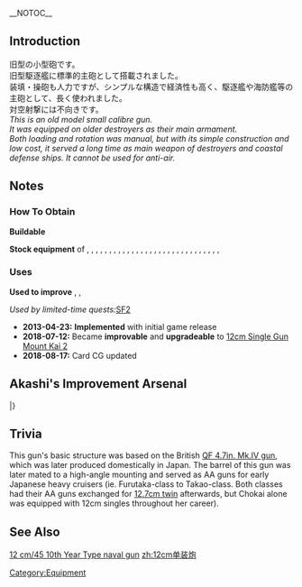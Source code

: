 __NOTOC__
{{EquipmentInfo|1}}

==Introduction==
旧型の小型砲です。<br />
旧型駆逐艦に標準的主砲として搭載されました。<br />
装填・操砲も人力ですが、シンプルな構造で経済性も高く、駆逐艦や海防艦等の主砲として、長く使われました。<br />
対空射撃には不向きです。<br />

''This is an old model small calibre gun. <br>It was equipped on older destroyers as their main armament. <br> Both loading and rotation was manual, but with its simple construction and low cost, it served a long time as main weapon of destroyers and coastal defense ships. It cannot be used for anti-air.''

==Notes==
<div class="mw-collapsible"><h3>How To Obtain</h3>
<div class="mw-collapsible-content">
'''Buildable'''

'''Stock equipment''' of {{Ship/Link|Asakaze Kai}}, {{Ship/Link|Asakaze}}, {{Ship/Link|Etorofu}}, {{Ship/Link|Fukae}}, {{Ship/Link|Fumizuki}}, {{Ship/Link|Hachijou}}, {{Ship/Link|Harukaze Kai}}, {{Ship/Link|Harukaze}}, {{Ship/Link|Hatakaze Kai}}, {{Ship/Link|Hatakaze}}, {{Ship/Link|Hirato}}, {{Ship/Link|Ishigaki}}, {{Ship/Link|Kamikaze Kai}}, {{Ship/Link|Kamikaze}}, {{Ship/Link|Kikuzuki}}, {{Ship/Link|Kisaragi}}, {{Ship/Link|Kunashiri}}, {{Ship/Link|Matsukaze Kai}}, {{Ship/Link|Matsukaze}}, {{Ship/Link|Matsuwa}}, {{Ship/Link|Mikazuki}}, {{Ship/Link|Minazuki}}, {{Ship/Link|Mochizuki}}, {{Ship/Link|Mutsuki}}, {{Ship/Link|Nagatsuki}}, {{Ship/Link|Sado}}, {{Ship/Link|Satsuki}}, {{Ship/Link|Shimushu}}, {{Ship/Link|Tsushima}}, {{Ship/Link|Uzuki}}, {{Ship/Link|Yayoi}}

</div></div>

<div class="mw-collapsible"><h3>Uses</h3>
<div class="mw-collapsible-content">
'''Used to improve''' {{Equipment/Link|12cm Single Gun Mount}}, {{Equipment/Link|12cm Single Gun Mount Kai 2}}, {{Equipment/Link|12cm Single High-angle Gun Mount Model E}}

''Used by limited-time quests: ''[[Quests/Seasonal#SF2|SF2]]

</div></div>


<div class="mw-collapsible><h3>Updates History</h3>
<div class="mw-collapsible-content>
* '''2013-04-23:''' '''Implemented''' with initial game release
* '''2018-07-12:''' Became '''improvable''' and '''upgradeable''' to [[12cm Single Gun Mount Kai 2]]
* '''2018-08-17:''' Card CG updated
</div></div>

==Akashi's Improvement Arsenal==
{{AkashiWorkshop}}
{{AkashiWorkshopLine
|Name=12cm Naval Gun
|ItemType=RedGunLight
|Fuel=10
|Ammo=20
|Steel=40
|Baux=0
|Mats0-5=2/2
|Mats6-9=2/3
|Mats10=2/4
|Screws0-5=1/2
|Screws6-9=1/2
|Screws10=2/6
|EquipConsume0-5=1x{{RedGunLight|12cm Single Gun Mount}}
|EquipConsume6-9=2x{{RedGunLight|12cm Single Gun Mount}}
|EquipConsume10=1x{{Radar|Type 22 Surface RADAR}}
|Sun=✓
|Mon=✓
|Tue=✓
|Wed=✓
|Thu=✓
|Fri=✓
|Sat=✓
|2ndShip=[[Mutsuki]]<br>[[Kisaragi]]
|Notes=<br>Uses 12cm Single Gun Mount for improvement up to ★+10 <br>Uses [[Type 22 Surface Radar]] to upgrade into [[12cm Naval Gun Kai 2]].
}}
|}

==Trivia==
This gun's basic structure was based on the British [[wikipedia:QF 4.7-inch Gun Mk I–IV|QF 4.7in. Mk.IV gun]], which was later produced domestically in Japan. The barrel of this gun was later mated to a high-angle mounting and served as AA guns for early Japanese heavy cruisers (ie. Furutaka-class to Takao-class. Both classes had their AA guns exchanged for [[12.7cm Twin High-angle Mount|12.7cm twin]] afterwards, but Chokai alone was equipped with 12cm singles throughout her career).

==See Also==
[[wikipedia:12 cm/45 10th Year Type naval gun|12 cm/45 10th Year Type naval gun]]
{{Equipmentlist}}
[[Category:Equipment]]
[[zh:12cm单装炮]]